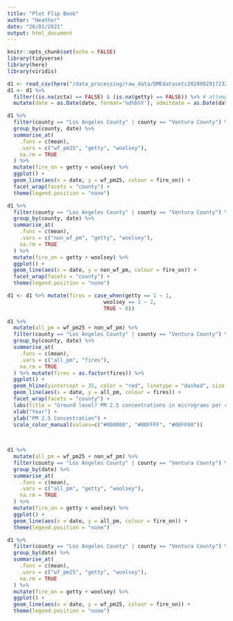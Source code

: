 ```yaml
---
title: "Plot Flip Book"
author: "Heather"
date: "26/02/2021"
output: html_document
---
```


```r
knitr::opts_chunk$set(echo = FALSE)
library(tidyverse)
library(here)
library(viridis)

d1 <- read_csv(here("/data_processing/raw_data/DMEdatasets20200929172326/dme_anydisease_A_09282020.csv"))
d1 <- d1 %>%
  filter((is.na(zcta) == FALSE) & (is.na(getty) == FALSE)) %>% # attempt to filter out rows outside the study area
  mutate(date = as.Date(date, format='%d%b%Y'), admitdate = as.Date(date, format='%d%b%Y')) #standardize dates into date class
```


```r
d1 %>% 
  filter(county == "Los Angeles County" | county == "Ventura County") %>%
  group_by(county, date) %>%
  summarise_at(
    .funs = c(mean),
    .vars = c("wf_pm25", "getty", "woolsey"),
    na.rm = TRUE
  ) %>%
  mutate(fire_on = getty + woolsey) %>%
  ggplot() +
  geom_line(aes(x = date, y = wf_pm25, colour = fire_on)) +
  facet_wrap(facets = "county") +
  theme(legend.position = "none") 
```


```r
d1 %>% 
  filter(county == "Los Angeles County" | county == "Ventura County") %>%
  group_by(county, date) %>%
  summarise_at(
    .funs = c(mean),
    .vars = c("non_wf_pm", "getty", "woolsey"),
    na.rm = TRUE
  ) %>%
  mutate(fire_on = getty + woolsey) %>%
  ggplot() +
  geom_line(aes(x = date, y = non_wf_pm, colour = fire_on)) +
  facet_wrap(facets = "county") +
  theme(legend.position = "none") 
```


```r
d1 <- d1 %>% mutate(fires = case_when(getty == 1 ~ 1,
                               woolsey == 1 ~ 2,
                               TRUE ~ 0))
  
d1 %>% 
  mutate(all_pm = wf_pm25 + non_wf_pm) %>% 
  filter(county == "Los Angeles County" | county == "Ventura County") %>%
  group_by(county, date) %>%
  summarise_at(
    .funs = c(mean),
    .vars = c("all_pm", "fires"),
    na.rm = TRUE
  ) %>% mutate(fires = as.factor(fires)) %>%
  ggplot() +
  geom_hline(yintercept = 35, color = "red", linetype = "dashed", size = 0.3) +
  geom_line(aes(x = date, y = all_pm, colour = fires)) +
  facet_wrap(facets = "county") +
  labs(title = "Ground level? PM 2.5 concentrations in micrograms per cubic meter in the Kaiser study area") +
  xlab("Year") + 
  ylab("PM 2.5 Concentration") +
  scale_color_manual(values=c("#000080", "#00FFFF", "#00FF00")) 
  
  

```

```r
d1 %>%
  mutate(all_pm = wf_pm25 + non_wf_pm) %>% 
  filter(county == "Los Angeles County" | county == "Ventura County") %>%
  group_by(date) %>%
  summarise_at(
    .funs = c(mean),
    .vars = c("all_pm", "getty", "woolsey"),
    na.rm = TRUE
  ) %>%
  mutate(fire_on = getty + woolsey) %>%
  ggplot() +
  geom_line(aes(x = date, y = all_pm, colour = fire_on)) +
  theme(legend.position = "none")
```


```r
d1 %>% 
  filter(county == "Los Angeles County" | county == "Ventura County") %>%
  group_by(date) %>%
  summarise_at(
    .funs = c(mean),
    .vars = c("wf_pm25", "getty", "woolsey"),
    na.rm = TRUE
  ) %>%
  mutate(fire_on = getty + woolsey) %>%
  ggplot() +
  geom_line(aes(x = date, y = wf_pm25, colour = fire_on)) +
  theme(legend.position = "none")
```


